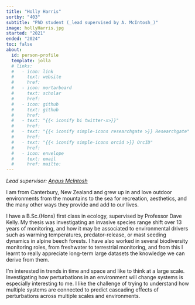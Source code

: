 ```yaml
---
title: "Holly Harris"
sortby: "403"
subtitle: "PhD student (_lead supervised by A. McIntosh_)"
image: hollyHarris.jpg
started: "2021"
ended: "2024"
toc: false
about:
  id: person-profile
  template: jolla
  # links:
  #   - icon: link
  #     text: website
  #     href: 
  #   - icon: mortarboard
  #     text: scholar
  #     href: 
  #   - icon: github
  #     text: github
  #     href: 
  #   - text: "{{< iconify bi twitter-x>}}"
  #     href:
  #   - text: "{{< iconify simple-icons researchgate >}} Researchgate"
  #     href: 
  #   - text: "{{< iconify simple-icons orcid >}} OrcID"
  #     href:
  #   - icon: envelope
  #     text: email
  #     href: mailto: 
---
```


*Lead supervisor: [Angus McIntosh](https://www.canterbury.ac.nz/science/contact-us/people/angus-mcintosh.html)*

I am from Canterbury, New Zealand and grew up in and love outdoor environments from the mountains to the sea for recreation, aesthetics, and the many other ways they provide and add to our lives.

I have a B.Sc.(Hons) first class in ecology, supervised by Professor Dave Kelly. My thesis was investigating an invasive species range shift over 13 years of monitoring, and how it may be associated to environmental drivers such as warming temperatures, predator-release, or mast seeding dynamics in alpine beech forests. I have also worked in several biodiversity monitoring roles, from freshwater to terrestrial monitoring, and from this I learnt to really appreciate long-term large datasets the knowledge we can derive from them.

I’m interested in trends in time and space and like to think at a large scale. Investigating how perturbations in an environment will change systems is especially interesting to me. I like the challenge of trying to understand how multiple systems are connected to predict cascading effects of perturbations across multiple scales and environments.
